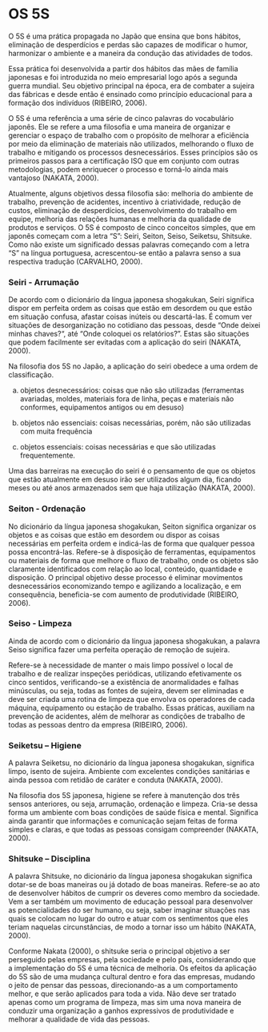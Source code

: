 # OS 5S

O 5S é uma prática propagada no Japão que ensina que bons hábitos, eliminação de desperdícios e perdas são capazes de modificar o humor, harmonizar o ambiente e a maneira da condução das atividades de todos. 

Essa prática foi desenvolvida a partir dos hábitos das mães de família japonesas e foi introduzida no meio empresarial logo após a segunda guerra mundial. Seu objetivo principal na época, era de combater a sujeira das fábricas e desde então é ensinado como princípio educacional para a formação dos indivíduos (RIBEIRO, 2006). 

O 5S é uma referência a uma série de cinco palavras do vocabulário japonês. Ele se refere a uma filosofia e uma maneira de organizar e gerenciar o espaço de trabalho com o propósito de melhorar a eficiência por meio da eliminação de materiais não utilizados, melhorando o fluxo de trabalho e mitigando os processos desnecessários. Esses princípios são os primeiros passos para a certificação ISO que em conjunto com outras metodologias, podem enriquecer o processo e torná-lo ainda mais vantajoso (NAKATA, 2000).

Atualmente, alguns objetivos dessa filosofia são: melhoria do ambiente de trabalho, prevenção de acidentes, incentivo à criatividade, redução de custos, eliminação de desperdícios, desenvolvimento do trabalho em equipe, melhoria das relações humanas e melhoria da qualidade de produtos e serviços. O 5S é composto de cinco conceitos simples, que em japonês começam com a letra “S”: Seiri, Seiton, Seiso, Seiketsu, Shitsuke. Como não existe um significado dessas palavras começando com a letra “S” na língua portuguesa, acrescentou-se então a palavra senso a sua respectiva tradução (CARVALHO, 2000).

### Seiri - Arrumação

De acordo com o dicionário da língua japonesa shogakukan, Seiri significa dispor em perfeita ordem as coisas que estão em desordem ou que estão em situação confusa, afastar coisas inúteis ou descartá-las. É comum ver situações de desorganização no cotidiano das pessoas, desde “Onde deixei minhas chaves?“, até “Onde coloquei os relatórios?”. Estas são situações que podem facilmente ser evitadas com a aplicação do seiri (NAKATA, 2000).

Na filosofia dos 5S no Japão, a aplicação do seiri obedece a uma ordem de classificação.

 a) objetos desnecessários: coisas que não são utilizadas (ferramentas avariadas, moldes, materiais fora de linha, peças e materiais não conformes, equipamentos antigos ou em desuso)
 
 b)	objetos não essenciais: coisas necessárias, porém, não são utilizadas com muita frequência
 
 c)	objetos essenciais: coisas necessárias e que são utilizadas frequentemente.
 
Uma das barreiras na execução do seiri é o pensamento de que os objetos que estão atualmente em desuso irão ser utilizados algum dia, ficando meses ou até anos armazenados sem que haja utilização (NAKATA, 2000).

### Seiton - Ordenação

No dicionário da língua japonesa shogakukan, Seiton significa organizar os objetos e as coisas que estão em desordem ou dispor as coisas necessárias em perfeita ordem e indicá-las de forma que qualquer pessoa possa encontrá-las. Refere-se à disposição de ferramentas, equipamentos ou materiais de forma que melhore o fluxo de trabalho, onde os objetos são claramente identificados com relação ao local, conteúdo, quantidade e disposição. 
O principal objetivo desse processo é eliminar movimentos desnecessários economizando tempo e agilizando a localização, e em consequência, beneficia-se com aumento de produtividade (RIBEIRO, 2006).

### Seiso - Limpeza 

Ainda de acordo com o dicionário da língua japonesa shogakukan, a palavra Seiso significa fazer uma perfeita operação de remoção de sujeira.

Refere-se à necessidade de manter o mais limpo possível o local de trabalho e de realizar inspeções periódicas, utilizando efetivamente os cinco sentidos, verificando-se a existência de anormalidades e falhas minúsculas, ou seja, todas as fontes de sujeira, devem ser eliminadas e deve ser criada uma rotina de limpeza que envolva os operadores de cada máquina, equipamento ou estação de trabalho. Essas práticas, auxiliam na prevenção de acidentes, além de melhorar as condições de trabalho de todas as pessoas dentro da empresa (RIBEIRO, 2006).

### Seiketsu – Higiene

A palavra Seiketsu, no dicionário da língua japonesa shogakukan, significa limpo, isento de sujeira. Ambiente com excelentes condições sanitárias e ainda pessoa com retidão de caráter e conduta (NAKATA, 2000).

Na filosofia dos 5S japonesa, higiene se refere à manutenção dos três sensos anteriores, ou seja, arrumação, ordenação e limpeza. Cria-se dessa forma um ambiente com boas condições de saúde física e mental. Significa ainda garantir que informações e comunicação sejam feitas de forma simples e claras, e que todas as pessoas consigam compreender (NAKATA, 2000).

### Shitsuke – Disciplina 

A palavra Shitsuke, no dicionário da língua japonesa shogakukan significa dotar-se de boas maneiras ou já dotado de boas maneiras. Refere-se ao ato de desenvolver hábitos de cumprir os deveres como membro da sociedade. Vem a ser também um movimento de educação pessoal para desenvolver as potencialidades do ser humano, ou seja, saber imaginar situações nas quais se colocam no lugar do outro e atuar com os sentimentos que eles teriam naquelas circunstâncias, de modo a tornar isso um hábito (NAKATA, 2000).

Conforme Nakata (2000), o shitsuke seria o principal objetivo a ser perseguido pelas empresas, pela sociedade e pelo país, considerando que a implementação do 5S é uma técnica de melhoria. Os efeitos da aplicação do 5S são de uma mudança cultural dentro e fora das empresas, mudando o jeito de pensar das pessoas, direcionando-as a um comportamento melhor, e que serão aplicados para toda a vida. Não deve ser tratado apenas como um programa de limpeza, mas sim uma nova maneira de conduzir uma organização a ganhos expressivos de produtividade e melhorar a qualidade de vida das pessoas.
